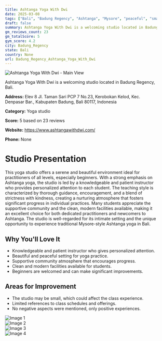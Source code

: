 ```yaml
---
title: Ashtanga Yoga With Dwi
date: 2025-03-08
tags: ["Bali", "Badung Regency", "Ashtanga", "Mysore", "peaceful", "small", "Badung Regency"]  
draft: false
summary: Ashtanga Yoga With Dwi is a welcoming studio located in Badung Regency, Bali.
gm_reviews_count: 23
gm_totalScore: 5
gym_score: 4.2
city: Badung_Regency
state: Bali
country: None
url: Badung_Regency_Ashtanga_Yoga_With_Dwi
---
```


<div className="aspect-[16/9] relative my-8">
  <img 
    src="https://lh5.googleusercontent.com/p/AF1QipMf1HrCquYUQglBy5JwnnkqGsX8lcfWtqGxevYV=w1920-h1080-k-no"
    alt="Ashtanga Yoga With Dwi - Main View"
    className="object-cover absolute inset-0 w-full h-full rounded-lg"
  />
</div>

Ashtanga Yoga With Dwi is a welcoming studio located in Badung Regency, Bali.

**Address:** Elev 8 Jl. Taman Sari PCP 7 No.23, Kerobokan Kelod, Kec. Denpasar Bar., Kabupaten Badung, Bali 80117, Indonesia

**Category:** Yoga studio

**Score:** 5 based on 23 reviews

**Website:** https://www.ashtangawithdwi.com/

**Phone:** None

# Studio Presentation

This yoga studio offers a serene and beautiful environment ideal for practitioners of all levels, especially beginners. With a strong emphasis on Ashtanga yoga, the studio is led by a knowledgeable and patient instructor who provides personalized attention to each student. The teaching style is characterized by thorough guidance, encouragement, and a blend of strictness with kindness, creating a nurturing atmosphere that fosters significant progress in individual practices. Many students appreciate the supportive community and the clean, modern facilities available, making it an excellent choice for both dedicated practitioners and newcomers to Ashtanga. The studio is well-regarded for its intimate setting and the unique opportunity to experience traditional Mysore-style Ashtanga yoga in Bali.

## Why You'll Love It

- Knowledgeable and patient instructor who gives personalized attention.
- Beautiful and peaceful setting for yoga practice.
- Supportive community atmosphere that encourages progress.
- Clean and modern facilities available for students.
- Beginners are welcomed and can make significant improvements.

## Areas for Improvement

- The studio may be small, which could affect the class experience.
- Limited references to class schedules and offerings.
- No negative aspects were mentioned, only positive experiences.

<div className="grid grid-cols-1 xl:grid-cols-2 gap-4 my-8">
<div className="aspect-[4/3] relative"><img src="https://lh5.googleusercontent.com/p/AF1QipPWTO4oFXPnaK2OCrrGGWX_nArRHaViTCII8S6l=w1920-h1080-k-no" alt="Image 1" className="object-cover absolute inset-0 w-full h-full rounded-lg" /></div>
<div className="aspect-[4/3] relative"><img src="https://lh5.googleusercontent.com/p/AF1QipMDvmMB8yTpha8I9xJ3Wjc8nk0tSSaWPQYSPQ3S=w1920-h1080-k-no" alt="Image 2" className="object-cover absolute inset-0 w-full h-full rounded-lg" /></div>
<div className="aspect-[4/3] relative"><img src="https://lh5.googleusercontent.com/p/AF1QipPqe5-qEo6znTbuz53dXpRK3eQYl2QWa0j8lw0-=w1920-h1080-k-no" alt="Image 3" className="object-cover absolute inset-0 w-full h-full rounded-lg" /></div>
<div className="aspect-[4/3] relative"><img src="https://lh3.googleusercontent.com/gps-cs-s/AB5caB9RfDcxUiY_CKtfLqLC46BjfPN-V15XEzUXYtUlYysXwzch4VFGvCxaked4z0zHZhcR_OERuuzJYkAUU5nlbzCOTM4mpuDmFm2_ySIjD6a3u0qGSsCxNketUgDonAY9lOtSp7Cl1A=w1920-h1080-k-no" alt="Image 4" className="object-cover absolute inset-0 w-full h-full rounded-lg" /></div>
</div>